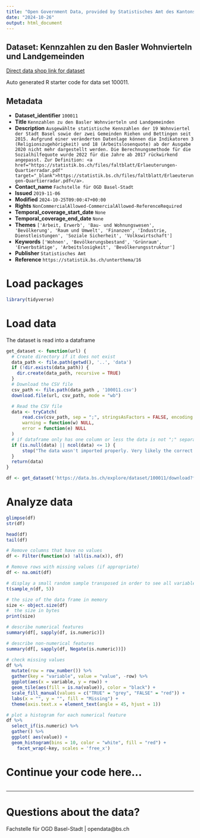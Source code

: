 ```yaml
---
title: "Open Government Data, provided by Statistisches Amt des Kantons Basel-Stadt - Fachstelle OGD"
date: "2024-10-26"
output: html_document
---
```


## Dataset: Kennzahlen zu den Basler Wohnvierteln und Landgemeinden

[Direct data shop link for dataset](https://data.bs.ch/explore/dataset/100011)

Auto generated R starter code for data set 100011.

## Metadata

- **Dataset_identifier** `100011`
- **Title** `Kennzahlen zu den Basler Wohnvierteln und Landgemeinden`
- **Description** `Ausgewählte statistische Kennzahlen der 19 Wohnviertel der Stadt Basel sowie der zwei Gemeinden Riehen und Bettingen seit 2015. Aufgrund einer veränderten Datenlage können die Indikatoren 3 (Religionszugehörigkeit) und 18 (Arbeitslosenquote) ab der Ausgabe 2020 nicht mehr dargestellt werden. Die Berechnungsmethode für die Sozialhilfequote wurde 2022 für die Jahre ab 2017 rückwirkend angepasst. Zur Definition: <a href="https://statistik.bs.ch/files/faltblatt/Erlaeuterungen-Quartierradar.pdf" target="_blank">https://statistik.bs.ch/files/faltblatt/Erlaeuterungen-Quartierradar.pdf</a>.`
- **Contact_name** `Fachstelle für OGD Basel-Stadt`
- **Issued** `2019-11-06`
- **Modified** `2024-10-25T09:00:47+00:00`
- **Rights** `NonCommercialAllowed-CommercialAllowed-ReferenceRequired`
- **Temporal_coverage_start_date** `None`
- **Temporal_coverage_end_date** `None`
- **Themes** `['Arbeit, Erwerb', 'Bau- und Wohnungswesen', 'Bevölkerung', 'Raum und Umwelt', 'Finanzen', 'Industrie, Dienstleistungen', 'Soziale Sicherheit', 'Volkswirtschaft']`
- **Keywords** `['Wohnen', 'Bevölkerungsbestand', 'Grünraum', 'Erwerbstätige', 'Arbeitslosigkeit', 'Bevölkerungsstruktur']`
- **Publisher** `Statistisches Amt`
- **Reference** `https://statistik.bs.ch/unterthema/16`


# Load packages

```r

library(tidyverse)
```

# Load data

The dataset is read into a dataframe

```r
get_dataset <- function(url) {
  # Create directory if it does not exist
  data_path <- file.path(getwd(), '..', 'data')
  if (!dir.exists(data_path)) {
    dir.create(data_path, recursive = TRUE)
  }
  # Download the CSV file
  csv_path <- file.path(data_path , '100011.csv')
  download.file(url, csv_path, mode = "wb")

  # Read the CSV file
  data <- tryCatch(
      read.csv(csv_path, sep = ";", stringsAsFactors = FALSE, encoding = "UTF-8"),
      warning = function(w) NULL,
      error = function(e) NULL
  )
  # if dataframe only has one column or less the data is not ";" separated
  if (is.null(data) || ncol(data) <= 1) {
      stop("The data wasn't imported properly. Very likely the correct separator couldn't be found.\nPlease check the dataset manually and adjust the code.")
  }
  return(data)
}
```

```r

df <- get_dataset('https://data.bs.ch/explore/dataset/100011/download?format=csv&timezone=Europe%2FZurich')

```

# Analyze data

```r

glimpse(df)
str(df)

head(df)
tail(df)

```

```r
# Remove columns that have no values
df <- Filter(function(x) !all(is.na(x)), df)

# Remove rows with missing values (if appropriate)
df <- na.omit(df)
```

```r
# display a small random sample transposed in order to see all variables
t(sample_n(df, 5))
```

```r
# the size of the data frame in memory
size <- object.size(df)
#  the size in bytes
print(size)
```

```r
# describe numerical features
summary(df[, sapply(df, is.numeric)])
```

```r
# describe non-numerical features
summary(df[, sapply(df, Negate(is.numeric))])
```

```r
# check missing values
df %>%
  mutate(row = row_number()) %>%
  gather(key = "variable", value = "value", -row) %>%
  ggplot(aes(x = variable, y = row)) +
  geom_tile(aes(fill = is.na(value)), color = "black") +
  scale_fill_manual(values = c("TRUE" = "grey", "FALSE" = "red")) +
  labs(x = "", y = "", fill = "Missing") +
  theme(axis.text.x = element_text(angle = 45, hjust = 1))
```

```r
# plot a histogram for each numerical feature
df %>%
  select_if(is.numeric) %>%
  gather() %>%
  ggplot( aes(value)) +
  geom_histogram(bins = 10, color = "white", fill = "red") +
    facet_wrap(~key, scales = 'free_x')
```

# Continue your code here...

```r

```
------------------------------------------------------------------------

# Questions about the data?

Fachstelle für OGD Basel-Stadt | opendata@bs.ch

